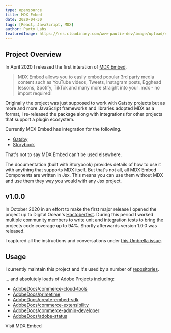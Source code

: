 ```yaml
---
type: opensource
title: MDX Embed
date: 2020-04-30
tags: [React, JavaScript, MDX]
author: Party Labs
featuredImage: https://res.cloudinary.com/www-paulie-dev/image/upload/v1660732359/paulie.dev/2020/04/mdx-embed-og-image_b4apvi.jpg
---
```


## Project Overview

In April 2020 I released the first interation of [MDX Embed](https://www.mdx-embed.com/).

> MDX Embed allows you to easily embed popular 3rd party media content such as YouTube videos, Tweets, Instagram posts,
> Egghead lessons, Spotify, TikTok and many more straight into your .mdx - no import required!

Originally the project was just supposed to work with Gatsby projects but as more and more JavaScript frameworks and
libraries adopted MDX as a format, I re-released the package along with integrations for other projects that support a
plugin ecosystem.

Currently MDX Embed has integration for the following.

- [Gatsby](https://www.gatsbyjs.com/)
- [Storybook](https://storybook.js.org/)

That's not to say MDX Embed can't be used elsewhere.

The documentation (built with Storybook) provides details of how to use it with anything that supports MDX itself. But
that's not all, all MDX Embed Components are written in Jsx. This means you can use them without MDX and use them they
way you would with any Jsx project.

## v1.0.0

In October 2020 in an effort to make the first major release I opened the project up to Digital Ocean's
[Hactoberfest](https://hacktoberfest.digitalocean.com/). During this period I worked multiple community members to write
unit and integration tests to bring the projects code coverage up to 94%. Shortly afterwards version 1.0.0 was released.

I captured all the instructions and conversations under
[this Umbrella issue](https://github.com/PaulieScanlon/mdx-embed/issues/71).

## Usage

I currently maintain this project and it's used by a number of
[repositories](https://github.com/PaulieScanlon/mdx-embed/network/dependents).

... and absolutely loads of Adobe Projects including:

- [AdobeDocs/commerce-cloud-tools](https://github.com/AdobeDocs/commerce-cloud-tools)
- [AdobeDocs/primetime](https://github.com/AdobeDocs/primetime)
- [AdobeDocs/create-embed-sdk](https://github.com/AdobeDocs/create-embed-sdk)
- [AdobeDocs/commerce-extensibility](https://github.com/AdobeDocs/commerce-extensibility)
- [AdobeDocs/commerce-admin-developer](https://github.com/AdobeDocs/commerce-admin-developer)
- [AdobeDocs/adobe-status](https://github.com/AdobeDocs/adobe-status)

<MarkdownCtaLink href="https://www.mdx-embed.com/">Visit MDX Embed</MarkdownCtaLink>
